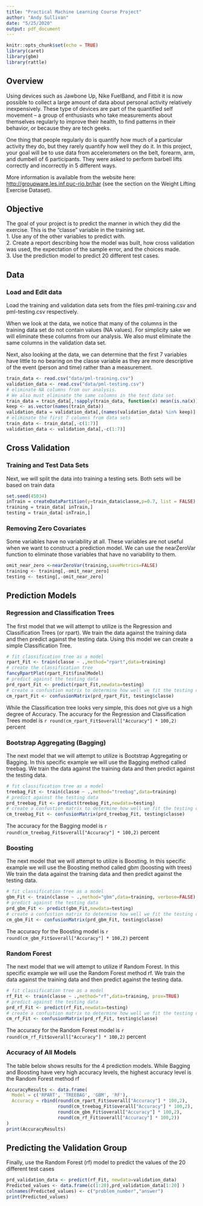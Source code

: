 ---
title: "Practical Machine Learning Course Project"
author: "Andy Sullivan"
date: "5/25/2020"
output: pdf_document
---

```{r setup, include=FALSE}
knitr::opts_chunk$set(echo = TRUE)
library(caret)
library(gbm)
library(rattle)
```

## Overview

Using devices such as Jawbone Up, Nike FuelBand, and Fitbit it is now possible to collect a large amount of data about personal activity relatively inexpensively. These type of devices are part of the quantified self movement – a group of enthusiasts who take measurements about themselves regularly to improve their health, to find patterns in their behavior, or because they are tech geeks. 

One thing that people regularly do is quantify how much of a particular activity they do, but they rarely quantify how well they do it. In this project, your goal will be to use data from accelerometers on the belt, forearm, arm, and dumbell of 6 participants. They were asked to perform barbell lifts correctly and incorrectly in 5 different ways.  

More information is available from the website here: <http://groupware.les.inf.puc-rio.br/har> (see the section on the Weight Lifting Exercise Dataset).

## Objective

The goal of your project is to predict the manner in which they did the exercise. This is the "classe" variable in the training set.  
1. Use any of the other variables to predict with.  
2. Create a report describing how the model was built, how cross validation was used, the expectation of the sample error, and the choices made.  
3. Use the prediction model to predict 20 different test cases.  

## Data

### Load and Edit data
Load the training and validation data sets from the files pml-training.csv and pml-testing.csv respectively.

When we look at the data, we notice that many of the columns in the training data set do not contain
values (NA values). For simplicity sake we will eliminate these columns from our analysis.  We also
must eliminate the same columns in the validation data set.

Next, also looking at the data, we can determine that the first 7 variables have little to no bearing on
the classe variable as they are more descriptive of the event (person and time) rather than a
measurement.

```{r load_data}
train_data <- read.csv("data/pml-training.csv")
validation_data <- read.csv("data/pml-testing.csv")
# eliminate NA columns from our analysis.  
# We also must eliminate the same columns in the test data set.
train_data = train_data[,!sapply(train_data, function(x) mean(is.na(x)))>0.5]
keep <- as.vector(names(train_data))
validation_data = validation_data[,(names(validation_data) %in% keep)]
# eliminate the first 7 columns from data sets
train_data <- train_data[,-c(1:7)]
validation_data <- validation_data[,-c(1:7)]
```
## Cross Validation 

### Training and Test Data Sets
Next, we will split the data into training a testing sets.  Both sets will be based on train data
```{r DataSets}
set.seed(45034)
inTrain = createDataPartition(y=train_data$classe,p=0.7, list = FALSE)
training = train_data[ inTrain,]
testing = train_data[-inTrain,]
```
### Removing Zero Covariates
Some variables have no variability at all. These variables are not useful when we want to 
construct a prediction model.  We can use the nearZeroVar function to eliminate those variables
that have no variability to them. 

```{r OmitNearZero}
omit_near_zero <-nearZeroVar(training,saveMetrics=FALSE)
training <- training[,-omit_near_zero]
testing <- testing[,-omit_near_zero]
```

## Prediction Models

### Regression and Classification Trees
The first model that we will attempt to utilize is the Regression and Classification Trees 
(or rpart). We train the data against the training data and then predict against the testing
data. Using this model we can create a simple Classification Tree.

```{r rpart, cache=TRUE}
# fit classification tree as a model
rpart_Fit <- train(classe ~ .,method="rpart",data=training)
# create the classification tree
fancyRpartPlot(rpart_Fit$finalModel)
# predict against the testing data
prd_rpart_Fit <- predict(rpart_Fit,newdata=testing)
# create a confustion matrix to determine how well we fit the testing data
cm_rpart_Fit <- confusionMatrix(prd_rpart_Fit, testing$classe)
```
While the Classification tree looks very simple, this does not give us a high degree of Accuracy.
The accuracy for the Regression and Classification Trees model is
`r round(cm_rpart_Fit$overall["Accuracy"] * 100,2)` percent


### Bootstrap Aggregating (Bagging)
The next model that we will attempt to utilize is Bootstrap Aggregating or Bagging.
In this specific example we will use the Bagging method called treebag.  We train the data 
against the training data and then predict against the testing data. 

```{r treebag, cache=TRUE}
# fit classification tree as a model
treebag_Fit <- train(classe ~ .,method="treebag",data=training)
# predict against the testing data
prd_treebag_Fit <- predict(treebag_Fit,newdata=testing)
# create a confustion matrix to determine how well we fit the testing data
cm_treebag_Fit <- confusionMatrix(prd_treebag_Fit, testing$classe)
```
The accuracy for the Bagging model is `r round(cm_treebag_Fit$overall["Accuracy"] * 100,2)` percent

### Boosting
The next model that we will attempt to utilize is Boosting.  In this specific example
we will use the Boosting method called gbm (boosting with trees)  We train the data against the 
training data and then predict against the testing data. 

```{r gbm, cache=TRUE}
# fit classification tree as a model
gbm_Fit <- train(classe ~ .,method="gbm",data=training, verbose=FALSE)
# predict against the testing data
prd_gbm_Fit <- predict(gbm_Fit,newdata=testing)
# create a confustion matrix to determine how well we fit the testing data
cm_gbm_Fit <- confusionMatrix(prd_gbm_Fit, testing$classe)
```
The accuracy for the Boosting model is `r round(cm_gbm_Fit$overall["Accuracy"] * 100,2)` percent

### Random Forest
The next model that we will attempt to utilize if Random Forest.  In this specific example
we will use the Random Forest method rf.  We train the data against the training data and then 
predict against the testing data. 

```{r rf, cache=TRUE}
# fit classification tree as a model
rf_Fit <- train(classe ~ .,method="rf",data=training, prox=TRUE)
# predict against the testing data
prd_rf_Fit <- predict(rf_Fit,newdata=testing)
# create a confustion matrix to determine how well we fit the testing data
cm_rf_Fit <- confusionMatrix(prd_rf_Fit, testing$classe)
```
The accuracy for the Random Forest model is `r round(cm_rf_Fit$overall["Accuracy"] * 100,2)` percent

### Accuracy of All Models
The table below shows results for the 4 prediction models.  While Bagging and Boosting have very high 
accuracy levels, the highest accuracy level is the Random Forest method rf
```{r AccResults, cache=TRUE}
AccuracyResults <- data.frame(
  Model = c('RPART', 'TREEBAG', 'GBM', 'RF'),
  Accuracy = rbind(round(cm_rpart_Fit$overall["Accuracy"] * 100,2),
                   round(cm_treebag_Fit$overall["Accuracy"] * 100,2),
                   round(cm_gbm_Fit$overall["Accuracy"] * 100,2),
                   round(cm_rf_Fit$overall["Accuracy"] * 100,2))
)
print(AccuracyResults)
```

## Predicting the Validation Group
Finally, use the Random Forest (rf) model to predict the values of the 20 different test cases
```{r predicting}
prd_validation_data <- predict(rf_Fit, newdata=validation_data)
Predicted_values <- data.frame(c(1:20),prd_validation_data[1:20] )
colnames(Predicted_values) <- c("problem_number","answer")
print(Predicted_values)
```
